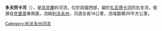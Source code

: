 '''多夫然卡河'''（{{lang-uk|Довжанка}}），是[[烏克蘭|烏克蘭]]的河流，位於該國西部，屬於[[扎瓦德卡河|扎瓦德卡河]]的右支流，發源自[[克里韋_(斯科列區)|克里韋]]東南面，流經[[利沃夫州|利沃夫州]]，河道全長14公里，流域面積39平方公里。

{{DEFAULTSORT:Довжанка (притока Завадки)}}
[[Category:利沃夫州河流|Category:利沃夫州河流]]


{{Ukraine-river-stub}}